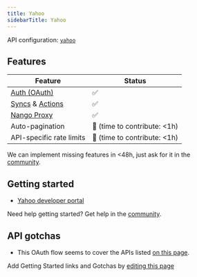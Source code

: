 ```yaml
---
title: Yahoo
sidebarTitle: Yahoo
---
```


API configuration: [`yahoo`](https://nango.dev/providers.yaml)

## Features

| Feature                                                                          | Status                          |
| -------------------------------------------------------------------------------- | ------------------------------- |
| [Auth (OAuth)](/guides/oauth)                                                      | ✅                              |
| [Syncs](/guides/sync) & [Actions](/guides/action)                                                              | ✅                              |
| [Nango Proxy](/guides/proxy)                          | ✅   |
| Auto-pagination                     | 🚫 (time to contribute: &lt;1h) |
| API-specific rate limits | 🚫 (time to contribute: &lt;1h) |

<Tip>We can implement missing features in &lt;48h, just ask for it in the [community](https://nango.dev/slack).</Tip>

## Getting started

-   [Yahoo developer portal](https://developer.yahoo.com/)

<Tip>Need help getting started? Get help in the [community](https://nango.dev/slack).</Tip>

## API gotchas

-   This OAuth flow seems to cover the APIs listed [on this page](https://developer.yahoo.com/api).

<Note>Add Getting Started links and Gotchas by [editing this page](https://github.com/nangohq/nango/tree/master/docs-v2/integrations/all/yahoo.mdx)</Note>
